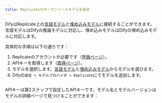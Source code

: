 ```yaml
---
title: Replicateのオープンソースモデルを統合
---
```



DifyはReplicate上の[言語モデル](https://replicate.com/collections/language-models)と[埋め込みモデル](https://replicate.com/collections/embedding-models)に接続することができます。言語モデルはDifyの推論モデルに対応し、埋め込みモデルはDifyの埋め込みモデルに対応します。

具体的な手順は以下の通りです：

1. Replicateのアカウントが必要です（[登録ページ](https://replicate.com/signin?next=/docs)）。
2. APIキーを取得します（[取得ページ](https://replicate.com/account/api-tokens)）。
3. モデルを選択します。[言語モデル](https://replicate.com/collections/language-models)と[埋め込みモデル](https://replicate.com/collections/embedding-models)からモデルを選びます。
4. Difyの`設定 > モデルプロバイダ > Replicate`にてモデルを追加します。

<img
src="https://assets-docs.dify.ai/dify-enterprise-mintlify/jp/development/models-integration/12445212e76936e28dddf328c6372750.png"
className="mx-auto"
alt=""
/>

APIキーは第2ステップで設定したAPIキーです。モデル名とモデルバージョンはモデルの詳細ページで見つけることができます：

<img
src="https://assets-docs.dify.ai/dify-enterprise-mintlify/jp/development/models-integration/95e2ad371c82ef7ef641192f2bf1a1f8.png"
className="mx-auto"
alt=""
/>
